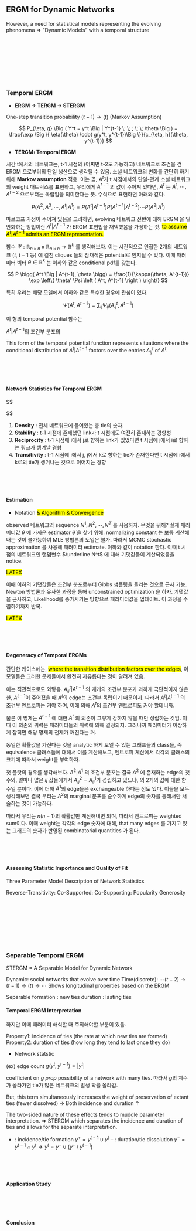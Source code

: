 ## ERGM for Dynamic Networks

<pic>

However, a need for statistical models representing the evolving phenomena ⇒ ”Dynamic Models” with a temporal structure

<br>
<br>
<br>

<br>
<br>
<br>




### Temporal ERGM

- **ERGM → TERGM → STERGM**

One-step transition probability $(t-1) → (t)$ (Markov Assumption)

$$
P_{\eta, g} \Big ( Y^t = y^t \Big | Y^{t-1} \; \; ; \; \; \theta \Big ) = \frac{\exp \Big \{ \eta(\theta) \cdot g(y^t, y^{t-1})\Big  \}}{c_{\eta, h}(\theta, y^{t-1})}
$$



- **TERGM: Temporal ERGM**

시간 t에서의 네트워크는, t-1 시점의 (어쩌면 t-2도 가능하고) 네트워크로 조건을 건 ERGM 으로부터의 단일 생산으로 생각될 수 있음. 소셜 네트워크의 변화를 간단히 하기 위해 **Markov assumption** 적용. 이는 곧, $A^t$가 t 시점에서의 단일-관계 소셜 네트워크의 weight 매트릭스를 표현하고, 우리에게 $A^{t-1}$ 의 값이 주어져 있다면, $A^t$ 는 $A^1, \cdots, A^{t-2}$ 으로부터는 독립임을 의미한다는 뜻. 수식으로 표현하면 아래와 같다.

$$
P\Big(A^2, A^3, \cdots, A^t \Big | A^1 \Big ) = P\Big(A^t \Big | A^{t-1} \Big ) P\Big(A^{t-1} \Big | A^{t-2} \Big ) \cdots P\Big(A^2 \Big | A^1 \Big ) \tag{Temporal ERGM}
$$

마르코프 가정이 주어져 있음을 고려하면, evolving 네트워크 전반에 대해 ERGM 을 일반화하는 방법이란 $A^t \vert A^{t-1}$ 가 ERGM 표현법을 채택했음을 가정하는 것. <mark>to assume $A^t \vert A^{t-1}$ admits an ERGM representation.</mark>



함수 $\Psi : \mathbb R_{n \times n} \times \mathbb R_{n \times n} \rightarrow \mathbb R^k$ 를 생각해보자. 이는 시간적으로 인접한 2개의 네트워크 ($t$, $t-1$ 등) 에 걸친 cliques 들의 잠재적은 potential로 인지될 수 있다. 이때 패러미터 벡터 $\theta \in \mathbb R^k$ 는 이하와 같은 conditional pdf를 갖는다.

$$
P \bigg( A^t \Big | A^{t-1}, \theta \bigg) = \frac{1}{\kappa(\theta, A^{t-1})} \exp \left\{ \theta' \Psi \left ( A^t, A^{t-1} \right ) \right\}
$$

특히 우리는 해당 모델에서 이하와 같은 특수한 경우에 관심이 있다.


$$
\Psi \left ( A^t, A^{t-1} \right ) = \sum_{ij}\Psi_{ij} \left ( A^t_{ij}, A^{t-1} \right )
$$

이 형의 temporal potential 함수는 



$A^t | A^{t-1}$의 조건부 분포의 

This form of the temporal potential function represents situations where the conditional distribution of $A^t | A^{t-1}$ factors over the entries $A^t_{ij}$ of $A^t$.

<br>
<br>
<br>




#### Network Statistics for Temporal ERGM


$$
\begin{align}
\Psi_D \left ( A^t , A^{t-1}\right)

&=

\frac{1}{n-1} \sum_{ij} A^t_{ij}

\tag{Density}

\\

\Psi_S \left ( A^t , A^{t-1}\right)

&=

\frac{1}{n-1} \sum_{ij}

\left \{ A^t_{ij} A^{t-1}_{ij} + \left (1-A^t_{ij} \right) \left (1-A^{t-1}_{ij} \right)
\right \}
\\

\Psi_R \left ( A^t , A^{t-1}\right)

\tag{Stability}

&=

n \left ( \frac{\sum_\limits{ij} A_{ij}^t A_{ij}^{t-1}}{\sum_\limits{ij}A_{ij}^{t-1}}\right )

\tag{Reciprocity}

\\

\Psi_T \left ( A^t , A^{t-1}\right)

&=

n \left ( \frac{\sum_\limits{ijk} A_{ik}^t A_{ij}^{t-1}A_{jk}^{t-1}}
{\sum_\limits{ijk}A_{ij}^{t-1}A_{jk}^{t-1}}\right )



\tag{Transitivity}

\end{align}

$$

1. **Density**		: 전체 네트워크에 들어있는 총 tie의 숫자. 
2. **Stability**	: t-1 시점에 존재했던 link가 t 시점에도 여전히 존재하는 경향성
3. **Reciprocity**	: t-1 시점에 i에서 j로 향하는 link가 있었다면 t 시점에 j에서 i로 향하는 링크가 생겨날 경향
4. **Transitivity**	: t-1 시점에 i에서 j, j에서 k로 향하는 tie가 존재한다면 t 시점에 i에서 k로의 tie가 생겨나는 것으로 이어지는 경향


<br>
<br>
<br>




#### Estimation

- Notation <mark>& Algorithm & Convergence</mark>

observed 네트워크의 sequence $N^1  , N^2 , \cdots, N^T$ 를 사용하자. 무엇을 위해? 실제 패러미터값 $\theta$ 에 가까운 estimator $\hat \theta$ 을 찾기 위해. normalizing constant 는 보통 계산해내는 것이 불가능하여 MLE 방법론의 도입은 불가. 따라서 MCMC stochastic approximation 를 사용해 패러미터 estimate. 이하와 같이 notation 한다. 이때 t 시점의 네트워크인 랜덤변수 $\underline N^t$ 에 대해 기댓값들이 계산되었음을 notice.

<mark>LATEX</mark>

이때 이하의 기댓값들은 조건부 분포로부터 Gibbs 샘플링을 돌리는 것으로 근사 가능. Newton 방법론과 유사한 과정을 통해 unconstrained optimization 을 하자. 기댓값을 근사하고, Likelihood를 증가시키는 방향으로 패러미터값을 업데이트. 이 과정을 수렴하기까지 반복.

<mark>LATEX</mark>

<br>
<br>
<br>



#### Degeneracy of Temporal ERGMs

간단한 케이스에는, <mark>where the transition distribution factors over the edges</mark>, 이 모델들은 그러한 문제들에서 완전히 자유롭다는 것이 알려져 있음.

이는 직관적으로도 와닿음. $A^t_{ij} | A^{t−1}$ 의 개개의 조건부 분포가 과하게 극단적이지 않은 한, $A^{t-1}$이 주어졌을 때 $A^t$의 edge는 조건부 독립이기 때문이지. 따라서 $A^t | A^{t−1}$ 의 조건부 엔트로피는 커야 하며, 이에 의해 $A^t$의 조건부 엔트로피도 커야 할테니까.

물론 이 명제는 $A^{t−1}$ 에 대한 $A^t$ 의 의존이 그렇게 강하지 않을 때만 성립하는 것임. 이때 이 의존의 위력은 패러미터들의 위력에 의해 결정되지. 그러니까 패러미터가 이상하게 잡히면 해당 명제의 전제가 깨진다는 거. 

동일한 확률값을 가진다는 것을 analytic 하게 보일 수 있는 그래프들의 class들, 즉 equivalence 클래스들에 대해서 이를 계산해보고, 엔트로피 계산에서 각각의 클래스의 크기에 따라서 weight를 부여하자.

첫 플랏의 경우를 생각해보자. $A^2 | A^1$ 의 조건부 분포는 결국 $A^2$ 에 존재하는 edge의 갯수와, 얼마나 많은 $ij$ 값들에게서 $A^2_{ij} = A^1_{ij}$가 성립하고 있느냐, 의 2개의 값에 대한 함수일 뿐이다. 이에 더해 $A^1$의 edge들은 exchangeable 하다는 점도 있다. 이들을 모두 생각해보면 결국 우리는 $A^2$의 marginal 분포를 순수하게 edge의 숫자를 통해서만 서술하는 것이 가능하다.

따라서 우리는 $n(n − 1)$의 확률값만 계산해내면 되며, 따라서 엔트로피는 weighted sum이다. 이때 weight는 각각의 edge 숫자에 대해, that many edges 를 가지고 있는 그래프의 숫자가 반영된 combinatorial quantities 가 된다.


<pics>

<br>
<br>
<br>



#### Assessing Statistic Importance and Quality of Fit

Three Parameter Model
Description of Network Statistics

Reverse-Transitivity:
Co-Supported:
Co-Supporting:
Popularity
Generosity



<br>
<br>
<br>



<br>
<br>
<br>




### Separable Temporal ERGM

STERGM = A Separable Model for Dynamic Network

Dynamic: social networks that evolve over time
Time(discrete): $\cdots (t-2) → (t-1) → (t) → \cdots$
Shows longitudinal properties based on the ERGM

Separable
	formation : new ties
	duration : lasting ties

####  Temporal ERGM Interpretation

하지만 이때 패러미터 해석할 때 주의해야할 부분이 있음.

Property1: incidence of ties (the rate at which new ties are formed)
Property2: duration of ties (how long they tend to last once they do)

- Network statstic

(ex) edge count $g(y^t , y^{t-1}) = | y^t |$

coefficient on $g$ $prop$ possibility of a network with many ties. 따라서 $g$의 계수가 올라가면 tie가 많은 네트워크의 발생 확률 올라감.





But, this term simultaneously increases the weight of preservation of extant ties (fewer dissolved) ⇒ Both incidence and duration ↑

The two-sided nature of these effects tends to muddle parameter interpretation. ⇒ STERGM which separates the incidence and duration of ties and allows for the separate interpretation.

+ : incidence/tie formation $y^+ = y^{t-1} \cup y^t$
– : duration/tie dissolution $y^- = y^{t-1} \cap y^t \Rightarrow y^t = y^- \cup (y^+ \setminus y^{t-1})$



<br>
<br>
<br>






#### Application Study

<br>
<br>
<br>



#### Conclusion
